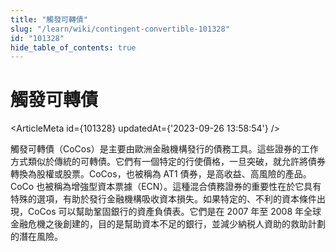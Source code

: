 ```yaml
---
title: "觸發可轉債"
slug: "/learn/wiki/contingent-convertible-101328"
id: "101328"
hide_table_of_contents: true
---
```



# 觸發可轉債

<ArticleMeta id={101328} updatedAt={'2023-09-26 13:58:54'} />
<div className='border-solid border-b border-t-0 my-4 border-[var(--ifm-color-gray-300)]' />

觸發可轉債（CoCos）是主要由歐洲金融機構發行的債務工具。這些證券的工作方式類似於傳統的可轉債。它們有一個特定的行使價格，一旦突破，就允許將債券轉換為股權或股票。CoCos，也被稱為 AT1 債券，是高收益、高風險的產品。CoCo 也被稱為增強型資本票據（ECN）。這種混合債務證券的重要性在於它具有特殊的選項，有助於發行金融機構吸收資本損失。如果特定的、不利的資本條件出現，CoCos 可以幫助鞏固銀行的資產負債表。它們是在 2007 年至 2008 年全球金融危機之後創建的，目的是幫助資本不足的銀行，並減少納税人資助的救助計劃的潛在風險。
